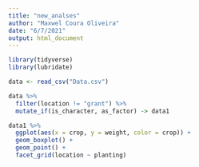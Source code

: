 ```yaml
---
title: "new_analses"
author: "Maxwel Coura Oliveira"
date: "6/7/2021"
output: html_document
---
```



```r
library(tidyverse)
library(lubridate)
```


```r
data <- read_csv("Data.csv")
```

```r
data %>% 
  filter(location != "grant") %>% 
  mutate_if(is_character, as_factor) -> data1
```


```r
data1 %>% 
  ggplot(aes(x = crop, y = weight, color = crop)) +
  geom_boxplot() +
  geom_point() +
  facet_grid(location ~ planting)
```

